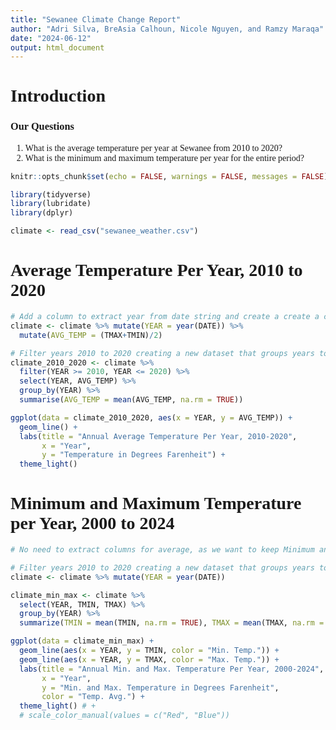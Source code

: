 ```yaml
---
title: "Sewanee Climate Change Report"
author: "Adri Silva, BreAsia Calhoun, Nicole Nguyen, and Ramzy Maraqa"
date: "2024-06-12"
output: html_document
---
```

<html>
<head>
<style>
body {font-family: Times New Roman;}
</style>
</head>
<body>

# Introduction
### Our Questions
1. What is the average temperature per year at Sewanee from 2010 to 2020?
2. What is the minimum and maximum temperature per year for the entire period?

```r
knitr::opts_chunk$set(echo = FALSE, warnings = FALSE, messages = FALSE)

library(tidyverse)
library(lubridate)
library(dplyr)

climate <- read_csv("sewanee_weather.csv")

```

# Average Temperature Per Year, 2010 to 2020
```r

# Add a column to extract year from date string and create a create a column for average temperature per year. 
climate <- climate %>% mutate(YEAR = year(DATE)) %>% 
  mutate(AVG_TEMP = (TMAX+TMIN)/2)

# Filter years 2010 to 2020 creating a new dataset that groups years together. 
climate_2010_2020 <- climate %>%
  filter(YEAR >= 2010, YEAR <= 2020) %>%
  select(YEAR, AVG_TEMP) %>%
  group_by(YEAR) %>%
  summarise(AVG_TEMP = mean(AVG_TEMP, na.rm = TRUE)) 

ggplot(data = climate_2010_2020, aes(x = YEAR, y = AVG_TEMP)) +
  geom_line() +
  labs(title = "Annual Average Temperature Per Year, 2010-2020",
       x = "Year",
       y = "Temperature in Degrees Farenheit") +
  theme_light()

```

# Minimum and Maximum Temperature per Year, 2000 to 2024
```r

# No need to extract columns for average, as we want to keep Minimum and Maximum. We already extracted YEAR.# Add a column to extract year from date string and create a create a column for average temperature per year. 

# Filter years 2010 to 2020 creating a new dataset that groups years together. 
climate <- climate %>% mutate(YEAR = year(DATE))

climate_min_max <- climate %>%
  select(YEAR, TMIN, TMAX) %>%
  group_by(YEAR) %>% 
  summarize(TMIN = mean(TMIN, na.rm = TRUE), TMAX = mean(TMAX, na.rm = TRUE))

ggplot(data = climate_min_max) +
  geom_line(aes(x = YEAR, y = TMIN, color = "Min. Temp.")) +
  geom_line(aes(x = YEAR, y = TMAX, color = "Max. Temp.")) +
  labs(title = "Annual Min. and Max. Temperature Per Year, 2000-2024",
       x = "Year",
       y = "Min. and Max. Temperature in Degrees Farenheit",
       color = "Temp. Avg.") +
  theme_light() # +
  # scale_color_manual(values = c("Red", "Blue"))

```



